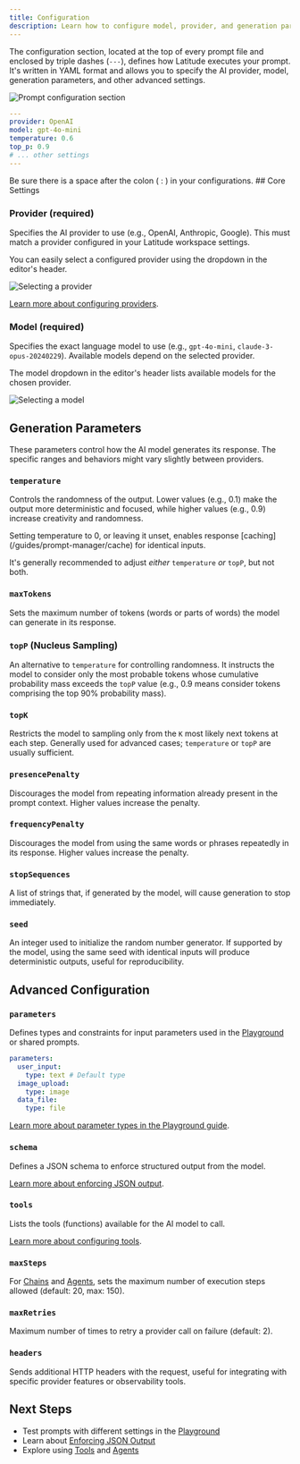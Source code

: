 ```yaml
---
title: Configuration
description: Learn how to configure model, provider, and generation parameters for your prompts.
---
```


The configuration section, located at the top of every prompt file and enclosed by triple dashes (`---`), defines how Latitude executes your prompt. It's written in YAML format and allows you to specify the AI provider, model, generation parameters, and other advanced settings.

![Prompt configuration section](/assets/prompt_config.png)

```yaml
---
provider: OpenAI
model: gpt-4o-mini
temperature: 0.6
top_p: 0.9
# ... other settings
---
```

<Note>
  Be sure there is a space after the colon ( : ) in your configurations.
</Note>
## Core Settings

### Provider (required)

Specifies the AI provider to use (e.g., OpenAI, Anthropic, Google). This must match a provider configured in your Latitude workspace settings.

You can easily select a configured provider using the dropdown in the editor's header.

![Selecting a provider](/assets/prompt_provider.png)

[Learn more about configuring providers](/guides/getting-started/providers).

### Model (required)

Specifies the exact language model to use (e.g., `gpt-4o-mini`, `claude-3-opus-20240229`). Available models depend on the selected provider.

The model dropdown in the editor's header lists available models for the chosen provider.

![Selecting a model](/assets/prompt_model.png)

## Generation Parameters

These parameters control how the AI model generates its response. The specific ranges and behaviors might vary slightly between providers.

### `temperature`

Controls the randomness of the output. Lower values (e.g., 0.1) make the output more deterministic and focused, while higher values (e.g., 0.9) increase creativity and randomness.

<Note>
  Setting temperature to 0, or leaving it unset, enables response
  [caching](/guides/prompt-manager/cache) for identical inputs.
</Note>

It's generally recommended to adjust _either_ `temperature` _or_ `topP`, but not both.

### `maxTokens`

Sets the maximum number of tokens (words or parts of words) the model can generate in its response.

### `topP` (Nucleus Sampling)

An alternative to `temperature` for controlling randomness. It instructs the model to consider only the most probable tokens whose cumulative probability mass exceeds the `topP` value (e.g., 0.9 means consider tokens comprising the top 90% probability mass).

### `topK`

Restricts the model to sampling only from the `K` most likely next tokens at each step. Generally used for advanced cases; `temperature` or `topP` are usually sufficient.

### `presencePenalty`

Discourages the model from repeating information already present in the prompt context. Higher values increase the penalty.

### `frequencyPenalty`

Discourages the model from using the same words or phrases repeatedly in its response. Higher values increase the penalty.

### `stopSequences`

A list of strings that, if generated by the model, will cause generation to stop immediately.

### `seed`

An integer used to initialize the random number generator. If supported by the model, using the same seed with identical inputs will produce deterministic outputs, useful for reproducibility.

## Advanced Configuration

### `parameters`

Defines types and constraints for input parameters used in the [Playground](/guides/prompt-manager/playground) or shared prompts.

```yaml
parameters:
  user_input:
    type: text # Default type
  image_upload:
    type: image
  data_file:
    type: file
```

[Learn more about parameter types in the Playground guide](/guides/prompt-manager/playground#parameter-types).

### `schema`

Defines a JSON schema to enforce structured output from the model.

[Learn more about enforcing JSON output](/guides/prompt-manager/json-output).

### `tools`

Lists the tools (functions) available for the AI model to call.

[Learn more about configuring tools](/guides/prompt-manager/tools).

### `maxSteps`

For [Chains](/promptl/advanced/chains) and [Agents](/guides/prompt-manager/agents), sets the maximum number of execution steps allowed (default: 20, max: 150).

### `maxRetries`

Maximum number of times to retry a provider call on failure (default: 2).

### `headers`

Sends additional HTTP headers with the request, useful for integrating with specific provider features or observability tools.

## Next Steps

- Test prompts with different settings in the [Playground](/guides/prompt-manager/playground)
- Learn about [Enforcing JSON Output](/guides/prompt-manager/json-output)
- Explore using [Tools](/guides/prompt-manager/tools) and [Agents](/guides/prompt-manager/agents)
